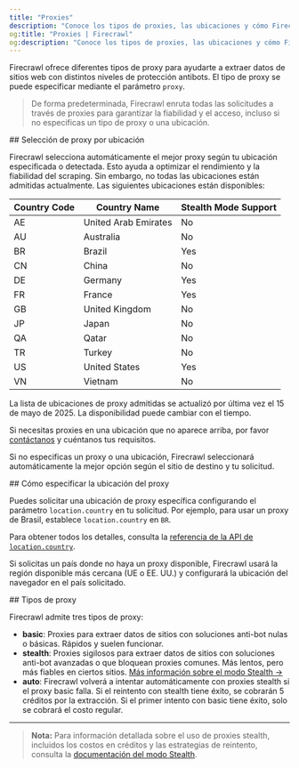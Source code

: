 ```yaml
---
title: "Proxies"
description: "Conoce los tipos de proxies, las ubicaciones y cómo Firecrawl selecciona proxies para tus solicitudes."
og:title: "Proxies | Firecrawl"
og:description: "Conoce los tipos de proxies, las ubicaciones y cómo Firecrawl selecciona proxies para tus solicitudes."
---
```



Firecrawl ofrece diferentes tipos de proxy para ayudarte a extraer datos de sitios web con distintos niveles de protección antibots. El tipo de proxy se puede especificar mediante el parámetro `proxy`.

> De forma predeterminada, Firecrawl enruta todas las solicitudes a través de proxies para garantizar la fiabilidad y el acceso, incluso si no especificas un tipo de proxy o una ubicación.

<div id="location-based-proxy-selection">
  ## Selección de proxy por ubicación
</div>

Firecrawl selecciona automáticamente el mejor proxy según tu ubicación especificada o detectada. Esto ayuda a optimizar el rendimiento y la fiabilidad del scraping. Sin embargo, no todas las ubicaciones están admitidas actualmente. Las siguientes ubicaciones están disponibles:

| Country Code | Country Name         | Stealth Mode Support |
|--------------|----------------------|----------------------|
| AE           | United Arab Emirates | No                   |
| AU           | Australia            | No                   |
| BR           | Brazil               | Yes                  |
| CN           | China                | No                   |
| DE           | Germany              | Yes                  |
| FR           | France               | Yes                  |
| GB           | United Kingdom       | No                   |
| JP           | Japan                | No                   |
| QA           | Qatar                | No                   |
| TR           | Turkey               | No                   |
| US           | United States        | Yes                  |
| VN           | Vietnam              | No                   |

<Warning>La lista de ubicaciones de proxy admitidas se actualizó por última vez el 15 de mayo de 2025. La disponibilidad puede cambiar con el tiempo.</Warning>

Si necesitas proxies en una ubicación que no aparece arriba, por favor [contáctanos](mailto:help@firecrawl.com) y cuéntanos tus requisitos.

Si no especificas un proxy o una ubicación, Firecrawl seleccionará automáticamente la mejor opción según el sitio de destino y tu solicitud.

<div id="how-to-specify-proxy-location">
  ## Cómo especificar la ubicación del proxy
</div>

Puedes solicitar una ubicación de proxy específica configurando el parámetro `location.country` en tu solicitud. Por ejemplo, para usar un proxy de Brasil, establece `location.country` en `BR`.

Para obtener todos los detalles, consulta la [referencia de la API de `location.country`](https://docs.firecrawl.dev/api-reference/endpoint/scrape#body-location-country).

<CodeGroup>
  <LocationPython />

  <LocationNode />

  <LocationCURL />
</CodeGroup>

<Info>Si solicitas un país donde no haya un proxy disponible, Firecrawl usará la región disponible más cercana (UE o EE. UU.) y configurará la ubicación del navegador en el país solicitado.</Info>

<div id="proxy-types">
  ## Tipos de proxy
</div>

Firecrawl admite tres tipos de proxy:

* **basic**: Proxies para extraer datos de sitios con soluciones anti-bot nulas o básicas. Rápidos y suelen funcionar.
* **stealth**: Proxies sigilosos para extraer datos de sitios con soluciones anti-bot avanzadas o que bloquean proxies comunes. Más lentos, pero más fiables en ciertos sitios. [Más información sobre el modo Stealth →](/es/features/stealth-mode)
* **auto**: Firecrawl volverá a intentar automáticamente con proxies stealth si el proxy basic falla. Si el reintento con stealth tiene éxito, se cobrarán 5 créditos por la extracción. Si el primer intento con basic tiene éxito, solo se cobrará el costo regular.

***

> **Nota:** Para información detallada sobre el uso de proxies stealth, incluidos los costos en créditos y las estrategias de reintento, consulta la [documentación del modo Stealth](/es/features/stealth-mode).